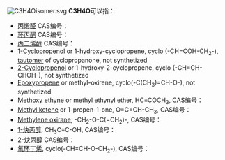 {{DISPLAYTITLE:C<sub>3</sub>H<sub>4</sub>O}}
{{MolFormDisambigNav|C=3|H=4|O=1}}
[[Image:C3H4Oisomer.svg|thumb]]
'''C3H4O'''可以指：

* [[丙烯醛|丙烯醛]] CAS编号：{{CAS|107-02-8}}
* [[环丙酮|环丙酮]] CAS编号：{{CAS|5009-27-8}}
* [[丙二烯醇|丙二烯醇]] CAS编号：{{CAS|81788-96-7}}
* [[1-Cyclopropenol|1-Cyclopropenol]] or 1-hydroxy-cyclopropene, cyclo (-CH=COH-CH<sub>2</sub>-), [[tautomer|tautomer]] of cyclopropanone,  not synthetized
* [[2-Cyclopropenol|2-Cyclopropenol]] or 1-hydroxy-2-cyclopropene, cyclo (-CH=CH-CHOH-),  not synthetized
* [[Epoxypropene|Epoxypropene]] or methyl-oxirene, cyclo(-C(CH<sub>3</sub>)=CH-O-),  not synthetized
* [[Methoxy_ethyne|Methoxy ethyne]] or methyl ethynyl ether, HC≡COCH<sub>3</sub>, CAS编号：{{CAS|6443-91-0}}
* [[Methyl_ketene|Methyl ketene]] or 1-propen-1-one, O=C=CH-CH<sub>3</sub>, CAS编号：{{CAS|6004-44-0}}
* [[Methylene_oxirane|Methylene oxirane]], -CH<sub>2</sub>-O-C(=CH<sub>2</sub>)-, CAS编号：{{CAS|40079-14-9}}
* [[1-炔丙醇|1-炔丙醇]], CH<sub>3</sub>C≡C-OH,  CAS编号：{{CAS|6175-54-8}}
* 2-[[炔丙醇|炔丙醇]] CAS编号：{{CAS|107-19-7}}
* [[氧环丁烯|氧环丁烯]], cyclo(-CH=CH-O-CH<sub>2</sub>-),  CAS编号：{{CAS|287-25-2}}

{{MolFormDisambig}}